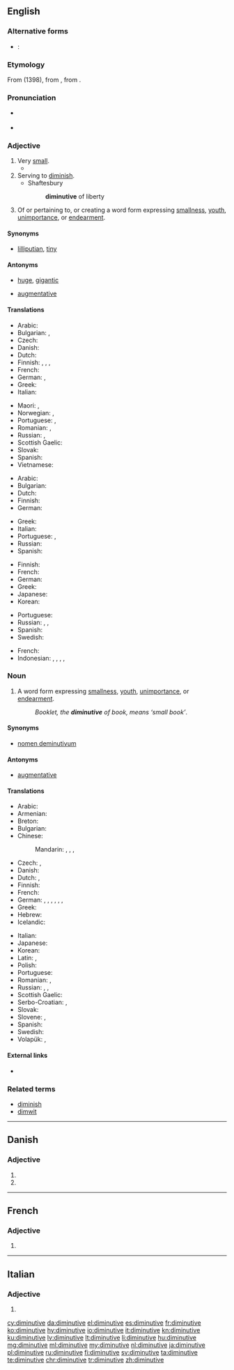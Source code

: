 ==English==
{{was wotd|2009|April|8}}

===Alternative forms===
* {{qualifier|abbreviation, noun, grammar}}: {{l|en|dim.}}

===Etymology===
From {{etyl|frm|en}} {{term|diminutif|lang=frm}} (1398), from {{etyl|la|en}} {{term|diminutivum|lang=la}}, from {{term|deminuere||diminish|lang=la}}.

===Pronunciation===
* {{a|UK|US}} {{IPA|/dɪˈmɪn.jʊ.tɪv/|/dəˈmɪn.jə.tɪv/|lang=en}}
* {{audio|en-us-diminutive.ogg|Audio (US)|lang=en}}

===Adjective===
{{en-adj}}

# Very [[small]].
#* {{quote-news
|year=2011
|date=October 20
|author=Jamie Lillywhite
|title=Tottenham  1 - 0  Rubin Kazan
|work=BBC Sport
|url=http://news.bbc.co.uk/sport2/hi/football/europe/15285221.stm
|page=
|passage=Roman Sharonov rose unchallenged to head a corner wide, while '''diminutive''' winger Gokdeniz Karadeniz ghosted in with a diving header from the edge of the six-yard box that was acrobatically kept out by Gomes.}}
# Serving to [[diminish]].
#* Shaftesbury
#*: '''diminutive''' of liberty
# {{context|grammar|lang=en}} Of or pertaining to, or creating a word form expressing [[smallness]], [[youth]], [[unimportance]], or [[endearment]].

====Synonyms====
* {{sense|very small}} [[lilliputian]], [[tiny]]

====Antonyms====
* {{sense|very small}} [[huge]], [[gigantic]]
* {{sense|grammar, serving to diminish}} [[augmentative]]

====Translations====
{{trans-top|very small}}
* Arabic: {{t|ar|ضئيل}}
* Bulgarian: {{t+|bg|мъничък}}, {{t+|bg|миниатюрен}}
* Czech: {{t+|cs|drobný}}
* Danish: {{t+|da|diminutiv}}
* Dutch: {{t+|nl|klein}}
* Finnish: {{t+|fi|vähäinen}}, {{t+|fi|mitätön}}, {{t+|fi|pikkuruinen}}, {{t|fi|pikkiriikkinen}}
* French: {{t+|fr|minuscule}}
* German: {{t+|de|winzig}}, {{t|de|diminutiv}}
* Greek: {{t+|el|μικροσκοπικός|m|tr=mikroskopikós|sc=Grek}}
* Italian: {{t+|it|minuscolo}}
{{trans-mid}}
* Maori: {{t|mi|nepi}}, {{t|mi|nepinepi}}
* Norwegian: {{t|no|diminutiv}}, {{t|no|diminutiv}}
* Portuguese: {{t+|pt|minúsculo}}, {{t+|pt|diminuto}}
* Romanian: {{t+|ro|diminutiv|m|n}}, {{t|ro|diminutivă|f}}
* Russian: {{t+|ru|крохотный|tr=króxotnyj}}, {{t+|ru|миниатюрный|tr=miniatjúrnyj}}
* Scottish Gaelic: {{t|gd|meanbh}}
* Slovak: {{t|sk|drobný}}
* Spanish: {{t+|es|diminuto}}
* Vietnamese: {{t+|vi|nhỏ xíu}}
{{trans-bottom}}

{{trans-top|serving to diminish}}
* Arabic: {{t|ar|تصغيري}}
* Bulgarian: {{t|bg|умалителен}}
* Dutch: {{t+|nl|verkleinend}}
* Finnish: {{t|fi|pienentää|alt=pienentävä}}
* German: {{t|de|verkleinernd}}
{{trans-mid}}
* Greek: {{t+|el|μειωτικός|m|tr=meiotikós|sc=Grek}}
* Italian: {{t+|it|diminutivo}}
* Portuguese: {{t+|pt|diminutivo}}, {{t|pt|diminuidor}}
* Russian: {{t+|ru|уменьшительный|tr=umenʹšítelʹnyj|sc=Cyrl}}
* Spanish: {{t+|es|diminutivo|m}}
{{trans-bottom}}

{{trans-top|grammar}}
* Finnish: {{t+|fi|deminutiivinen}}
* French: {{t+|fr|diminutif|m}}
* German: {{t|de|diminutiv}}
* Greek: {{t+|el|υποκοριστικός|m|tr=ypokoristikós|sc=Grek}}
* Japanese: {{t+|ja|指小辞|tr=shishōji|sc=Jpan}}
* Korean: {{t|ko|지소사|sc=Kore}}
{{trans-mid}}
* Portuguese: {{t+|pt|diminutivo}}
* Russian: {{t+|ru|уменьшительный|tr=umenʹšítelʹnyj|sc=Cyrl}}, {{t+|ru|уменьшительно-ласкательный|tr=umenʹšítelʹno-laskátelʹnyj|sc=Cyrl}}, {{t+|ru|диминутивный|tr=diminutívnyj|sc=Cyrl}}
* Spanish: {{t+|es|diminutivo}}
* Swedish: {{t+|sv|diminutiv|c}}
{{trans-bottom}}

{{checktrans-top}}
* French: {{t+check|fr|diminutif}}
* Indonesian: {{t+check|id|kecil}}, {{t+check|id|mungil}}, {{t+check|id|kate}}, {{t+check|id|cebol}}, {{t+check|id|sepele}}
{{trans-mid}}
{{trans-bottom}}

===Noun===
{{wikipedia}}
{{en-noun}}

# {{context|grammar|lang=en}} A word form expressing [[smallness]], [[youth]], [[unimportance]], or [[endearment]].
#: ''Booklet, the '''diminutive''' of book, means ‘small book’''.

====Synonyms====
* [[nomen deminutivum]]

====Antonyms====
* [[augmentative]]

====Translations====
{{trans-top|grammar: word form expressing smallness}}
* Arabic: {{t|ar|التصغير|m}}
* Armenian: {{t|hy|նվազական}}
* Breton: {{t+|br|furm vihanaat|f}}
* Bulgarian: {{t|bg|умалително име|n}}
* Chinese:
*: Mandarin: {{t|cmn|指小詞|sc=Hani}}, {{t|cmn|指小词|tr=zhǐxiǎocí|sc=Hani}}, {{t|cmn|小稱詞|sc=Hani}}, {{t|cmn|小称词|tr=xiǎochēngcí|sc=Hani}}
* Czech: {{t|cs|zdrobnělina|f}}, {{t|cs|deminutivum|n}}
* Danish: {{t+|da|diminutiv|n}}
* Dutch: {{t+|nl|verkleinwoord|n}}, {{t|nl|diminutief|n}}
* Finnish: {{t+|fi|deminutiivi}}
* French: {{t+|fr|diminutif|m}}
* German: {{t+|de|Diminutiv|m}}, {{t+|de|Diminutivum|m}}, {{t+|de|Verkleinerungsform|f}}, {{t|de|Verkleinerungswort|n}}, {{t|de|Diminutivbildung|f}}, {{t+|de|Deminutiv|n}}, {{t|de|Deminutivum|n}}
* Greek: {{t+|el|υποκοριστικό|n}}
* Hebrew: {{t+|he|צורת הקטנה|f|tr=tzurát-haktaná}}
* Icelandic: {{qualifier|diminutive suffix}} {{t|is|smækkunarending|f}}
{{trans-mid}}
* Italian: {{t+|it|diminutivo|m}}
* Japanese: {{t+|ja|指小辞|tr=ししょうじ, shishōji|sc=Jpan}}
* Korean: {{t|ko|지소사|sc=Kore}}
* Latin: {{t|la|([[nomen]]) [[deminutivum]]}}, {{t|la|([[nomen]]) [[diminutivum]]}}
* Polish: {{t+|pl|zdrobnienie|n}}
* Portuguese: {{t+|pt|diminutivo|m}}
* Romanian: {{t+|ro|diminutiv|n}}, {{t|ro|diminutive|n-p}}
* Russian: {{t+|ru|диминути́в|m}}, {{t|ru|уменьши́тельное сло́во|n}}, {{t|ru|уменьши́тельно-ласка́тельное сло́во|n}}
* Scottish Gaelic: {{t|gd|meanbhan|m}}
* Serbo-Croatian: {{t+|sh|deminutiv|m}}, {{t+|sh|umanjenica|f}}
* Slovak: {{t+|sk|zdrobnenina|f}}
* Slovene: {{t|sl|pomanjševalnica|f}}, {{t|sl|manjšálnica|f}}
* Spanish: {{t+|es|diminutivo|m}}
* Swedish: {{t+|sv|diminutiv}}
* Volapük: {{t+|vo|smalükamavöd}}, {{t|vo|smalamavöd}} {{qualifier|older term, obsolete}}
{{trans-bottom}}

====External links====
* {{pedialite}}

===Related terms===
* [[diminish]]
* [[dimwit]]

----

==Danish==

===Adjective===
{{head|da|adjective form}}

# {{form of|definite|diminutiv|lang=da}}
# {{plural of|diminutiv|lang=da}}

----

==French==

===Adjective===
{{head|fr|adjective form}}

# {{feminine of|diminutif|lang=fr}}

----

==Italian==

===Adjective===
{{head|it|adjective form}}

# {{feminine plural of|diminutivo|lang=it}}

[[cy:diminutive]]
[[da:diminutive]]
[[el:diminutive]]
[[es:diminutive]]
[[fr:diminutive]]
[[ko:diminutive]]
[[hy:diminutive]]
[[io:diminutive]]
[[it:diminutive]]
[[kn:diminutive]]
[[ku:diminutive]]
[[lv:diminutive]]
[[lt:diminutive]]
[[li:diminutive]]
[[hu:diminutive]]
[[mg:diminutive]]
[[ml:diminutive]]
[[my:diminutive]]
[[nl:diminutive]]
[[ja:diminutive]]
[[pl:diminutive]]
[[ru:diminutive]]
[[fi:diminutive]]
[[sv:diminutive]]
[[ta:diminutive]]
[[te:diminutive]]
[[chr:diminutive]]
[[tr:diminutive]]
[[zh:diminutive]]